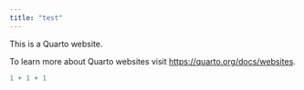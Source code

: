 ```yaml
---
title: "test"
---
```


This is a Quarto website.

To learn more about Quarto websites visit <https://quarto.org/docs/websites>.

```r
1 + 1 + 1
```

